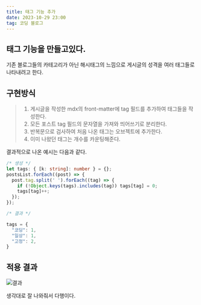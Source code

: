 ```yaml
---
title: 태그 기능 추가
date: 2023-10-29 23:00
tag: 코딩 블로그
---
```


## 태그 기능을 만들고있다.

기존 블로그들의 카테고리가 아닌 해시태그의 느낌으로 게시글의 성격을 여러 태그들로 나타내려고 한다.

## 구현방식

> 1. 게시글을 작성한 mdx의 front-matter에 tag 필드를 추가하여 태그들을 작성한다.
> 2. 모든 포스트 tag 필드의 문자열을 가져와 띄어쓰기로 분리한다.
> 3. 반복문으로 검사하여 처음 나온 태그는 오브젝트에 추가한다.
> 4. 이미 나왔던 태그는 개수를 카운팅해준다.

결과적으로 나온 예시는 다음과 같다.

```typescript
/* 생성 */
let tags: { [k: string]: number } = {};
postsList.forEach((post) => {
  post.tag.split(' ').forEach((tag) => {
    if (!Object.keys(tags).includes(tag)) tags[tag] = 0;
    tags[tag]++;
  });
});

/* 결과 */

tags = {
  "코딩": 1,
  "일상": 1,
  "고정": 2,
}
```
## 적용 결과

![결과](tag-test/result.png "잘 나온다!")

생각대로 잘 나와줘서 다행이다.
